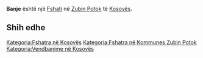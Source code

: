 {{Fshat në Kosovës
 | Emri                = Banje
 | EmriAlt                = Baje,Bajë,Bana,Banje,Banje e Ibrit,Banjë,Banjë e Ibrit,Бања
 | Emri (Rasa dhanore) = 
 | Figura              = 
 | Shteti              = Kosovës
 | Komuna              = Zubin Potok
 | Kodi postar         = 
 | Sipërfaqja          = 

 | Popullsia           = 

 | Regj. i popullsisë  = 
 | Dend. e popullsisë  = 
 | Faqja zyrtare       = 
 <!--- Koordinatat ----> 
 | Gjerësia            = 42.97028
 | Gjatësia            = 20.56306
 | Lartësia            = 
}}
'''Banje''' është një [[Fshati]] në [[Zubin Potok]] të [[Kosovës]].

<!-- == Gjeografia == -->
<!-- == Historia == -->
<!-- == Demografia == -->
== Shih edhe ==
{{Komuna Zubin Potok}}
{{Kosovo-Administrata-Cung}}

[[Kategoria:Fshatra në Kosovës]]
[[Kategoria:Fshatra në Kommunes Zubin Potok]]
[[Kategoria:Vendbanime në Kosovës]]